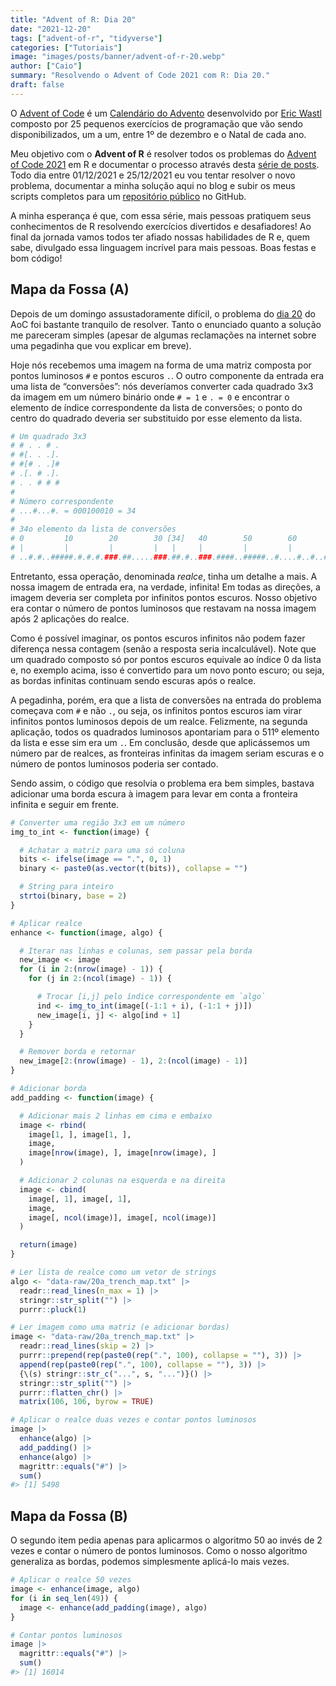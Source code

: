 ```yaml
---
title: "Advent of R: Dia 20"
date: "2021-12-20"
tags: ["advent-of-r", "tidyverse"]
categories: ["Tutoriais"]
image: "images/posts/banner/advent-of-r-20.webp"
author: ["Caio"]
summary: "Resolvendo o Advent of Code 2021 com R: Dia 20."
draft: false
---
```


O [Advent of Code](https://adventofcode.com) é um
[Calendário do Advento](https://pt.wikipedia.org/wiki/Calend%C3%A1rio_do_Advento)
desenvolvido por [Eric Wastl](https://github.com/topaz) composto por 25
pequenos exercícios de programação que vão sendo disponibilizados, um a um,
entre 1º de dezembro e o Natal de cada ano.

Meu objetivo com o **Advent of R** é resolver todos os problemas do
[Advent of Code 2021](https://adventofcode.com/2021) em R e documentar o
processo através desta
[série de posts](https://blog.curso-r.com/tags/advent-of-r/). Todo dia entre
01/12/2021 e 25/12/2021 eu vou tentar resolver o novo problema, documentar a
minha solução aqui no blog e subir os meus scripts completos para um
[repositório público](https://github.com/curso-r/advent-of-r) no GitHub.

A minha esperança é que, com essa série, mais pessoas pratiquem seus
conhecimentos de R resolvendo exercícios divertidos e desafiadores! Ao final
da jornada vamos todos ter afiado nossas habilidades de R e, quem sabe,
divulgado essa linguagem incrível para mais pessoas. Boas festas e bom código!

## Mapa da Fossa (A)

Depois de um domingo assustadoramente difícil, o problema do
[dia 20](https://adventofcode.com/2021/day/20) do AoC foi bastante tranquilo de
resolver. Tanto o enunciado quanto a solução me pareceram simples (apesar de
algumas reclamações na internet sobre uma pegadinha que vou explicar em breve).

Hoje nós recebemos uma imagem na forma de uma matriz composta por pontos
luminosos `#` e pontos escuros `.`. O outro componente da entrada era uma lista
de "conversões": nós deveríamos converter cada quadrado 3x3 da imagem em um
número binário onde `# = 1` e `. = 0` e encontrar o elemento de índice
correspondente da lista de conversões; o ponto do centro do quadrado deveria ser
substituido por esse elemento da lista.

```r
# Um quadrado 3x3
# # . . # .
# #[. . .].
# #[# . .]#
# .[. # .].
# . . # # #
#
# Número correspondente
# ...#...#. = 000100010 = 34
#
# 34o elemento da lista de conversões
# 0         10        20        30 [34]   40        50        60        70
# |         |         |         |   |     |         |         |         |
# ..#.#..#####.#.#.#.###.##.....###.##.#..###.####..#####..#....#..#..##..##
```

Entretanto, essa operação, denominada _realce_, tinha um detalhe a mais. A nossa
imagem de entrada era, na verdade, infinita! Em todas as direções, a imagem
deveria ser completa por infinitos pontos escuros. Nosso objetivo era contar o
número de pontos luminosos que restavam na nossa imagem após 2 aplicações do
realce.

Como é possível imaginar, os pontos escuros infinitos não podem fazer diferença
nessa contagem (senão a resposta seria incalculável). Note que um quadrado
composto só por pontos escuros equivale ao índice 0 da lista e, no exemplo
acima, isso é convertido para um novo ponto escuro; ou seja, as bordas infinitas
continuam sendo escuras após o realce.

A pegadinha, porém, era que a lista de conversões na entrada do problema
começava com `#` e não `.`, ou seja, os infinitos pontos escuros iam virar
infinitos pontos luminosos depois de um realce. Felizmente, na segunda
aplicação, todos os quadrados luminosos apontariam para o 511º elemento da lista
e esse sim era um `.`. Em conclusão, desde que aplicássemos um número par de
realces, as fronteiras infinitas da imagem seriam escuras e o número de pontos
luminosos poderia ser contado.

Sendo assim, o código que resolvia o problema era bem simples, bastava adicionar
uma borda escura à imagem para levar em conta a fronteira infinita e seguir em
frente.

```r
# Converter uma região 3x3 em um número
img_to_int <- function(image) {

  # Achatar a matriz para uma só coluna
  bits <- ifelse(image == ".", 0, 1)
  binary <- paste0(as.vector(t(bits)), collapse = "")

  # String para inteiro
  strtoi(binary, base = 2)
}

# Aplicar realce
enhance <- function(image, algo) {

  # Iterar nas linhas e colunas, sem passar pela borda
  new_image <- image
  for (i in 2:(nrow(image) - 1)) {
    for (j in 2:(ncol(image) - 1)) {

      # Trocar [i,j] pelo índice correspondente em `algo`
      ind <- img_to_int(image[(-1:1 + i), (-1:1 + j)])
      new_image[i, j] <- algo[ind + 1]
    }
  }

  # Remover borda e retornar
  new_image[2:(nrow(image) - 1), 2:(ncol(image) - 1)]
}

# Adicionar borda
add_padding <- function(image) {

  # Adicionar mais 2 linhas em cima e embaixo
  image <- rbind(
    image[1, ], image[1, ],
    image,
    image[nrow(image), ], image[nrow(image), ]
  )

  # Adicionar 2 colunas na esquerda e na direita
  image <- cbind(
    image[, 1], image[, 1],
    image,
    image[, ncol(image)], image[, ncol(image)]
  )

  return(image)
}

# Ler lista de realce como um vetor de strings
algo <- "data-raw/20a_trench_map.txt" |>
  readr::read_lines(n_max = 1) |>
  stringr::str_split("") |>
  purrr::pluck(1)

# Ler imagem como uma matriz (e adicionar bordas)
image <- "data-raw/20a_trench_map.txt" |>
  readr::read_lines(skip = 2) |>
  purrr::prepend(rep(paste0(rep(".", 100), collapse = ""), 3)) |>
  append(rep(paste0(rep(".", 100), collapse = ""), 3)) |>
  {\(s) stringr::str_c("...", s, "...")}() |>
  stringr::str_split("") |>
  purrr::flatten_chr() |>
  matrix(106, 106, byrow = TRUE)

# Aplicar o realce duas vezes e contar pontos luminosos
image |>
  enhance(algo) |>
  add_padding() |>
  enhance(algo) |>
  magrittr::equals("#") |>
  sum()
#> [1] 5498
```

## Mapa da Fossa (B)

O segundo item pedia apenas para aplicarmos o algoritmo 50 ao invés de 2 vezes e
contar o número de pontos luminosos. Como o nosso algoritmo generaliza as
bordas, podemos simplesmente aplicá-lo mais vezes.

```r
# Aplicar o realce 50 vezes
image <- enhance(image, algo)
for (i in seq_len(49)) {
  image <- enhance(add_padding(image), algo)
}

# Contar pontos luminosos
image |>
  magrittr::equals("#") |>
  sum()
#> [1] 16014
```
